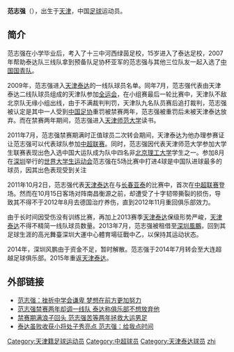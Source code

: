 {{No footnotes|time=2020-06-18T23:56:25+00:00}}
{{otheruse|范志強}}
{{Football player infobox
| playername = 范志强
| image =
| fullname = 范志强
| nickname =
| dateofbirth = {{birth date and age|1989|8|22}}
| cityofbirth = [[天津|天津]]
| countryofbirth = {{flagicon|China}} [[中华人民共和国|中国]]
| height =
| currentclub = [[南通支云|南通支云]]
| clubnumber =
| position = 前锋、边锋
| youthyears =
| youthclubs =
| years = 2009-2013<br>2013-2014<br>2014<br>2015<br>2016<br>2017
| clubs = [[天津泰达|天津泰达]]<br>[[深圳风鹏|深圳风鹏]]<br>[[大连超越足球俱乐部|大连超越]]<br>[[天津泰达|天津泰达]]<br>[[江西联盛|江西联盛]]<br>[[南通支云|南通支云]]
| caps(goals) = 1 (0)<br>11 (4)<br>8 (4)<br>0 (0)<br>13 (8)
| nationalyears =
| nationalteam =
| nationalcaps(goals) =
| pcupdate =
| ntupdate =
}}

'''范志强'''（{{bd|1989年|8月22日|catIdx=F}}），出生于[[天津|天津]]，中国[[足球|足球]]运动员。

==简介==
范志强在小学毕业后，考入了十三中河西绿茵足校，15岁进入了泰达足校，2007年帮助泰达队三线队拿到预备队足协杯亚军的范志强与其他三位队友一起入选了[[中国国青队|中国国青队]]。

2009年，范志强进入[[天津泰达|天津泰达]]的一线队球员名单。同年7月，范志强代表由天津泰达二线队球员组成的天津队参加[[全运会|全运会]]，在小组赛最后一轮比赛中，天津队不敌北京队无缘小组出线，由于不满裁判判罚，天津队九名队员赛后追打裁判，范志强被认定是其中一人受到[[中国足协|中国足协]]重罚被禁赛两年，范志强被重罚后未被天津泰达放弃。而在禁赛两年期间，范志强进入[[天津师范大学|天津师范大学]]读书。

2011年7月，范志强禁赛期满时正值球员二次转会期间，天津泰达为他办理参赛证让范志强可以代表球队参加[[中超联赛|中超联赛]]。同时，范志强因代表天津师范大学参加大学生联赛表现出色入选中国大运队成为队中四名非[[北京理工大学|北京理工大学]]学生之一。参加8月在[[深圳|深圳]]举行的[[世界大学生运动会|世界大学生运动会]]范志强在5场比赛中打进4球是中国队进球最多的球员，因其出色表现受到关注

2011年10月2日，范志强代表[[天津泰达|天津泰达]]在与[[长春亚泰|长春亚泰]]的比赛中，首次在[[中超联赛|中超联赛]]登场。然而在10月15日客场对阵南昌衡源之前，却遭受了十字韧带撕裂的损伤，导致其不得不于2012年8月去德国治疗养伤，直到2012年11月重回俱乐部效力。

由于长时间因受伤没有训练比赛，再加上2013赛季[[天津泰达|天津泰达]]保级形势严峻，[[天津泰达|天津泰达]]不得不精简一线队球员数量。2013年7月，范志强被租借至[[深圳風鵬|深圳風鵬]]，回到其足球生涯的高光舞臺深圳大運中心體育場征戰中乙，以保持其运动状态。

2014年，深圳风鹏由于资金不足，暂时解散。范志强于2014年7月转会至大连超越足球俱乐部。2015年重返[[天津泰达|天津泰达]]。

==外部链接==
* [http://2011.qq.com/a/20110815/001092.htm 范志强：挫折中学会谦卑 梦想在前方更加努力]
* [http://www.bet520.com/sports/200908/fzqjslnqdyxd.html 范志强禁赛两年却调一线队 泰达称俱乐部不想放弃他]{{dead link|date=2018年4月 |bot=InternetArchiveBot |fix-attempted=yes }}
* [http://sports.163.com/11/0811/23/7B7BVP3J00051CAQ.html 禁赛期满浪子回头 范志强苦等两年拯救大运男足]
* [http://sports.sina.com.cn/j/2011-10-03/09585770802.shtml 泰达虽败收获小将处子秀亮点 范志强：给我点时间]

{{2009年中超分类名单天津}}
{{2011年中超分类名单天津}}
{{2012年中超分类名单天津}}
{{2013年中超分类名单天津}}
{{2013年中乙分类名单深圳风鹏}}
{{2014年中乙分类名单大连超越}}
{{2015年中超分类名单天津}}
{{2016年中乙分类名单江西}}
{{2017年中乙分类名单南通}}
{{2018年中乙分类名单南通}}

{{DEFAULTSORT:FAN Zhiqiang}}
[[Category:天津籍足球运动员|Category:天津籍足球运动员]]
[[Category:中超球员|Category:中超球员]]
[[Category:天津泰达球员|Category:天津泰达球员]]
[[Category:范姓|zhi]]
